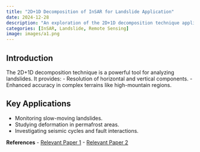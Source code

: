 ```yaml
---
title: "2D+1D Decomposition of InSAR for Landslide Application"
date: 2024-12-28
description: "An exploration of the 2D+1D decomposition technique applied to InSAR for landslide analysis."
categories: [InSAR, Landslide, Remote Sensing]
image: images/a1.png
---
```


## Introduction

The 2D+1D decomposition technique is a powerful tool for analyzing landslides. It provides:
- Resolution of horizontal and vertical components.
- Enhanced accuracy in complex terrains like high-mountain regions.

## Key Applications
- Monitoring slow-moving landslides.
- Studying deformation in permafrost areas.
- Investigating seismic cycles and fault interactions.

**References**
- [Relevant Paper 1](https://doi.org/10.xxxx/xxxx)
- [Relevant Paper 2](https://doi.org/10.xxxx/yyyy)

